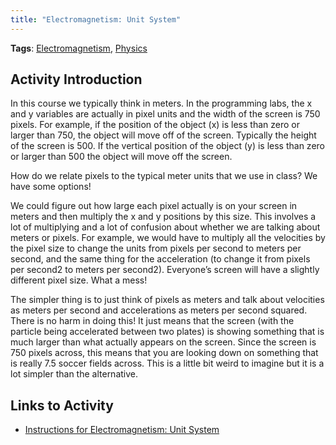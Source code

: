 ```yaml
---
title: "Electromagnetism: Unit System"
---
```


**Tags**: [Electromagnetism](../tags/electro.qmd), [Physics](../tags/physics.qmd)

## Activity Introduction

In this course we typically think in meters. In the programming labs, the x and y variables are actually in pixel units and the width of the screen is 750 pixels. For example, if the position of the object (x) is less than zero or larger than 750, the object will move off of the screen. Typically the height of the screen is 500. If the vertical position of the object (y) is less than zero or larger than 500 the object will move off the screen.

How do we relate pixels to the typical meter units that we use in class? We have some options!

We could figure out how large each pixel actually is on your screen in meters and then multiply the x and y positions by this size. This involves a lot of multiplying and a lot of confusion about whether we are talking about meters or pixels. For example, we would have to multiply all the velocities by the pixel size to change the units from pixels per second to meters per second, and the same thing for the acceleration (to change it from pixels per second2 to meters per second2). Everyone's screen will have a slightly different pixel size. What a mess!

The simpler thing is to just think of pixels as meters and talk about velocities as meters per second and accelerations as meters per second squared. There is no harm in doing this! It just means that the screen (with the particle being accelerated between two plates) is showing something that is much larger than what actually appears on the screen. Since the screen is 750 pixels across, this means that you are looking down on something that is really 7.5 soccer fields across. This is a little bit weird to imagine but it is a lot simpler than the alternative.

## Links to Activity
* [Instructions for Electromagnetism: Unit System](https://www.asc.ohio-state.edu/orban.14/physics_coding/units.html)

